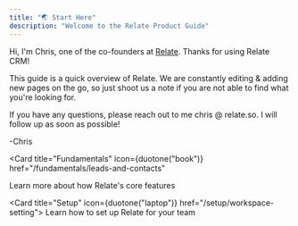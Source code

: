 ```yaml
---
title: "🌏 Start Here"
description: "Welcome to the Relate Product Guide"
---
```


Hi, I'm Chris, one of the co-founders at [Relate](https://www.relate.so/). Thanks for using Relate CRM!

This guide is a quick overview of Relate. We are constantly editing & adding new pages on the go, so just shoot us a note if you are not able to find what you're looking for.

If you have any questions, please reach out to me chris @ relate.so. I will follow up as soon as possible!

\-Chris

<Card
  title="Fundamentals"
  icon={duotone("book")}
  href="/fundamentals/leads-and-contacts"
>
  Learn more about how Relate's core features
</Card>

<Card title="Setup" icon={duotone("laptop")} href="/setup/workspace-setting">
  Learn how to set up Relate for your team
</Card>
